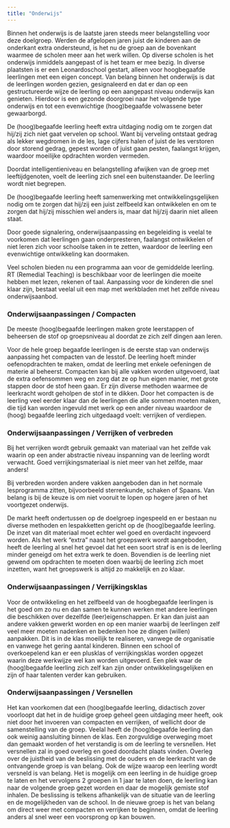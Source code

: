 ```yaml
---
title: "Onderwijs"
---
```


Binnen het onderwijs is de laatste jaren steeds meer belangstelling voor deze doelgroep. Werden de afgelopen jaren juist de kinderen aan de onderkant extra ondersteund, is het nu de groep aan de bovenkant waarmee de scholen meer aan het werk willen. Op diverse scholen is het onderwijs inmiddels aangepast of is het team er mee bezig. In diverse plaatsten is er een Leonardoschool gestart, alleen voor hoogbegaafde leerlingen met een eigen concept. Van belang binnen het onderwijs is dat de leerlingen worden gezien, gesignaleerd en dat er dan op een gestructureerde wijze de leerling op een aangepast niveau onderwijs kan genieten. Hierdoor is een gezonde doorgroei naar het volgende type onderwijs en tot een evenwichtige (hoog)begaafde volwassene beter gewaarborgd.

De (hoog)begaafde leerling heeft extra uitdaging nodig om te zorgen dat hij/zij zich niet gaat vervelen op school. Want bij verveling ontstaat gedrag als lekker wegdromen in de les, lage cijfers halen of juist de les verstoren door storend gedrag, gepest worden of juist gaan pesten, faalangst krijgen, waardoor moeilijke opdrachten worden vermeden.

Doordat intelligentieniveau en belangstelling afwijken van de groep met leeftijdgenoten, voelt de leerling zich snel een buitenstaander. De leerling wordt niet begrepen.

De (hoog)begaafde leerling heeft samenwerking met ontwikkelingsgelijken nodig om te zorgen dat hij/zij een juist zelfbeeld kan ontwikkelen en om te zorgen dat hij/zij misschien wel anders is, maar dat hij/zij daarin niet alleen staat.

Door goede signalering, onderwijsaanpassing en begeleiding is veelal te voorkomen dat leerlingen gaan onderpresteren, faalangst ontwikkelen of niet leren zich voor schoolse taken in te zetten, waardoor de leerling een evenwichtige ontwikkeling kan doormaken.

Veel scholen bieden nu een programma aan voor de gemiddelde leerling. RT (Remedial Teaching) is beschikbaar voor de leerlingen die moeite hebben met lezen, rekenen of taal. Aanpassing voor de kinderen die snel klaar zijn, bestaat veelal uit een map met werkbladen met het zelfde niveau onderwijsaanbod.

### Onderwijsaanpassingen / Compacten

De meeste (hoog)begaafde leerlingen maken grote leerstappen of beheersen de stof op groepsniveau al doordat ze zich zelf dingen aan leren.

Voor de hele groep begaafde leerlingen is de eerste stap van onderwijs aanpassing het compacten van de lesstof. De leerling hoeft minder oefenopdrachten te maken, omdat de leerling met enkele oefeningen de materie al beheerst. Compacten kan bij alle vakken worden uitgevoerd, laat de extra oefensommen weg en zorg dat ze op hun eigen manier, met grote stappen door de stof heen gaan. Er zijn diverse methoden waarmee de leerkracht wordt geholpen de stof in te dikken. Door het compacten is de leerling veel eerder klaar dan de leerlingen die alle sommen moeten maken, die tijd kan worden ingevuld met werk op een ander niveau waardoor de (hoog) begaafde leerling zich uitgedaagd voelt: verrijken of verdiepen.

### Onderwijsaanpassingen / Verrijken of verbreden

Bij het verrijken wordt gebruik gemaakt van materiaal van het zelfde vak waarin op een ander abstractie niveau inspanning van de leerling wordt verwacht. Goed verrijkingsmateriaal is niet meer van het zelfde, maar anders!

Bij verbreden worden andere vakken aangeboden dan in het normale lesprogramma zitten, bijvoorbeeld sterrenkunde, schaken of Spaans. Van belang is bij de keuze is om niet vooruit te lopen op hogere jaren of het voortgezet onderwijs.

De markt heeft ondertussen op de doelgroep ingespeeld en er bestaan nu diverse methoden en lespakketten gericht op de (hoog)begaafde leerling. De inzet van dit materiaal moet echter wel goed en overdacht ingevoerd worden. Als het werk “extra” naast het groepswerk wordt aangeboden, heeft de leerling al snel het gevoel dat het een soort straf is en is de leerling minder geneigd om het extra werk te doen. Bovendien is de leerling niet gewend om opdrachten te moeten doen waarbij de leerling zich moet inzetten, want het groepswerk is altijd zo makkelijk en zo klaar.

### Onderwijsaanpassingen / Verrijkingsklas

Voor de ontwikkeling en het zelfbeeld van de hoogbegaafde leerlingen is het goed om zo nu en dan samen te kunnen werken met andere leerlingen die beschikken over dezelfde (leer)eigenschappen. Er kan dan juist aan andere vakken gewerkt worden en op een manier waarbij de leerlingen zelf veel meer moeten nadenken en bedenken hoe ze dingen (willen) aanpakken. Dit is in de klas moeilijk te realiseren, vanwege de organisatie en vanwege het gering aantal kinderen. Binnen een school of overkoepelend kan er een plusklas of verrijkingsklas worden opgezet waarin deze werkwijze wel kan worden uitgevoerd. Een plek waar de (hoog)begaafde leerling zich zelf kan zijn onder ontwikkelingsgelijken en zijn of haar talenten verder kan gebruiken.

### Onderwijsaanpassingen / Versnellen

Het kan voorkomen dat een (hoog)begaafde leerling, didactisch zover voorloopt dat het in de huidige groep geheel geen uitdaging meer heeft, ook niet door het invoeren van compacten en verrijken, of wellicht door de samenstelling van de groep. Veelal heeft de (hoog)begaafde leerling dan ook weinig aansluiting binnen de klas. Een zorgvuldige overweging moet dan gemaakt worden of het verstandig is om de leerling te versnellen. Het versnellen zal in goed overleg en goed doordacht plaats vinden. Overleg over de juistheid van de beslissing met de ouders en de leerkracht van de ontvangende groep is van belang. Ook de wijze waarop een leerling wordt versneld is van belang. Het is mogelijk om een leerling in de huidige groep te laten en het vervolgens 2 groepen in 1 jaar te laten doen, de leerling kan naar de volgende groep gezet worden en daar de mogelijk gemiste stof inhalen. De beslissing is telkens afhankelijk van de situatie van de leerling en de mogelijkheden van de school. In de nieuwe groep is het van belang om direct weer met compacten en verrijken te beginnen, omdat de leerling anders al snel weer een voorsprong op kan bouwen.
